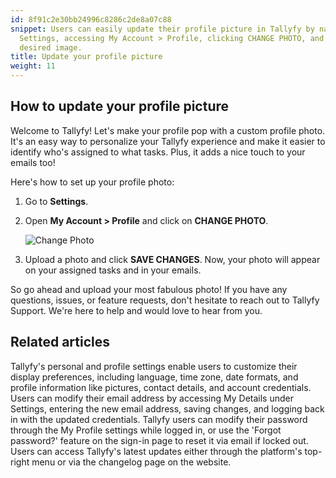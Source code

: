 ```yaml
---
id: 8f91c2e30bb24996c8286c2de8a07c88
snippet: Users can easily update their profile picture in Tallyfy by navigating to
  Settings, accessing My Account > Profile, clicking CHANGE PHOTO, and uploading their
  desired image.
title: Update your profile picture
weight: 11
---
```


## How to update your profile picture

Welcome to Tallyfy! Let's make your profile pop with a custom profile photo. It's an easy way to personalize your Tallyfy experience and make it easier to identify who's assigned to what tasks. Plus, it adds a nice touch to your emails too!

Here's how to set up your profile photo:

1. Go to **Settings**.
2. Open **My Account > Profile** and click on **CHANGE PHOTO**.

   ![Change Photo](https://screenshots.tallyfy.com/tallyfy%2Fpro%2Fdesktop-light-change-profile-picture1701983252467.png)

3. Upload a photo and click **SAVE CHANGES**. Now, your photo will appear on your assigned tasks and in your emails.

So go ahead and upload your most fabulous photo! If you have any questions, issues, or feature requests, don't hesitate to reach out to Tallyfy Support. We're here to help and would love to hear from you.


## Related articles
<CardGrid>
<LinkTitleCard header="<b>Personal Settings > Personalization settings</b>" href="/products/pro/settings/personal-settings/personalization-settings/" > Tallyfy's personal and profile settings enable users to customize their display preferences, including language, time zone, date formats, and profile information like pictures, contact details, and account credentials. </LinkTitleCard>
<LinkTitleCard header="<b>Personal Settings > Change my email address</b>" href="/products/pro/settings/personal-settings/how-can-i-change-my-email-address-in-tallyfy/" > Users can modify their email address by accessing My Details under Settings, entering the new email address, saving changes, and logging back in with the updated credentials. </LinkTitleCard>
<LinkTitleCard header="<b>Personal Settings > Change or reset your password</b>" href="/products/pro/settings/personal-settings/how-can-i-change-or-reset-my-tallyfy-password/" > Tallyfy users can modify their password through the My Profile settings while logged in, or use the 'Forgot password?' feature on the sign-in page to reset it via email if locked out. </LinkTitleCard>
<LinkTitleCard header="<b>Miscellaneous > Stay updated with Tallyfy's latest features</b>" href="/products/pro/miscellaneous/how-can-i-stay-updated-with-tallyfys-latest-features/" > Users can access Tallyfy's latest updates either through the platform's top-right menu or via the changelog page on the website. </LinkTitleCard>
</CardGrid>